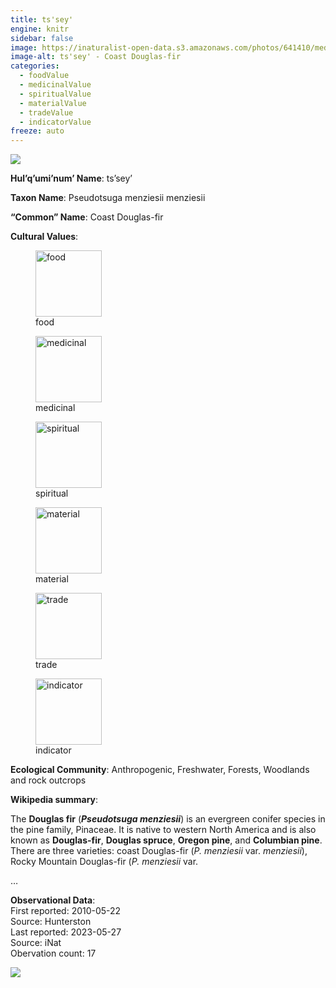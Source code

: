 ```yaml
---
title: ts'sey'
engine: knitr
sidebar: false
image: https://inaturalist-open-data.s3.amazonaws.com/photos/641410/medium.jpg
image-alt: ts'sey' - Coast Douglas-fir
categories:
  - foodValue
  - medicinalValue
  - spiritualValue
  - materialValue
  - tradeValue
  - indicatorValue
freeze: auto
---
```

![](https://inaturalist-open-data.s3.amazonaws.com/photos/641410/medium.jpg){fig-alt="ts'sey' - Coast Douglas-fir"}

**Hul'q'umi'num' Name**: ts'sey'



**Taxon Name**: Pseudotsuga menziesii menziesii

**"Common" Name**: Coast Douglas-fir

**Cultural Values**:  

::: {layout-nrow=1 style="width:60%"}
![food](/files/food.svg){width=106px}

![medicinal](/files/medicinal.svg){width=106px}

![spiritual](/files/spiritual.svg){width=106px}

![material](/files/material.svg){width=106px}

![trade](/files/trade.svg){width=106px}

![indicator](/files/indicator.svg){width=106px}
:::

**Ecological Community**: Anthropogenic, Freshwater, Forests, Woodlands and rock outcrops

**Wikipedia summary**:  
<p class="mw-empty-elt">
</p>

<p>The <b>Douglas fir</b> (<i><b>Pseudotsuga menziesii</b></i>) is an evergreen conifer species in the pine family, Pinaceae. It is native to western North America and is also known as <b>Douglas-fir</b>, <b>Douglas spruce</b>, <b>Oregon pine</b>, and <b>Columbian pine</b>. There are three varieties: coast Douglas-fir (<i>P. menziesii</i> var. <i>menziesii</i>), Rocky Mountain Douglas-fir (<i>P. menziesii</i> var. <i></i></p>...

**Observational Data**:   
First reported: 2010-05-22  
Source: Hunterston  
Last reported: 2023-05-27  
Source: iNat  
Obervation count: 17

![](community_dist.png)
